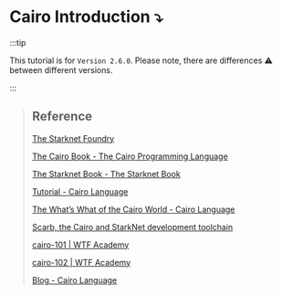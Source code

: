 # Cairo Introduction ⤵️

:::tip

This tutorial is for `Version 2.6.0`. Please note, there are differences ⚠️ between different versions.

:::

> ## Reference
>
> [The Starknet Foundry](https://foundry-rs.github.io/starknet-foundry/index.html)
>
> [The Cairo Book - The Cairo Programming Language](https://book.cairo-lang.org/title-page.html)
>
> [The Starknet Book - The Starknet Book](https://book.starknet.io/)
>
> [Tutorial - Cairo Language](https://www.cairo-lang.org/tutorial/)
>
> [​​The What’s What of the Cairo World - Cairo Language](https://www.cairo-lang.org/the-whats-what-of-the-cairo-world/)
>
> [Scarb, the Cairo and StarkNet development toolchain](https://docs.swmansion.com/scarb/)
>
> [cairo-101 | WTF Academy](https://www.wtf.academy/docs/cairo-101/)
>
> [cairo-102 | WTF Academy](https://www.wtf.academy/docs/cairo-102/)
>
> [Blog - Cairo Language](https://www.cairo-lang.org/blog/)
